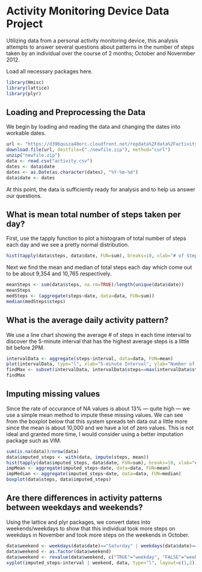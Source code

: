 Activity Monitoring Device Data Project
========================================================

Utilizing data from a personal activity monitoring device, this analysis attempts to answer several questions about patterns in the number of steps taken by an individual over the course of 2 months; October and Novermber 2012.

Load all necessary packages here.
```r
library(Hmisc)
library(lattice)
library(plyr)
```

## Loading and Preprocessing the Data
We begin by loading and reading the data and changing the dates into workable dates.

```r
url <- "https://d396qusza40orc.cloudfront.net/repdata%2Fdata%2Factivity.zip"
download.file(url, destfile=("./newfile.zip"), method="curl")
unzip("newfile.zip")
data <- read.csv("activity.csv")
dates <- data$date
dates <- as.Date(as.character(dates), "%Y-%m-%d")
data$date <- dates
```

At this point, the data is sufficiently ready for analysis and to help us answer our questions. 

## What is mean total number of steps taken per day?
First, use the tapply function to plot a histogram of total number of steps each day and we see a pretty normal distribution.

```r
hist(tapply(data$steps, data$date, FUN=sum), breaks=10, xlab="# of Steps", main="Hist of Total # of Steps per Day")
```

Next we find the mean and median of total steps each day which come out to be about 9,354 and 10,765 respectively.

```r
meanSteps <- sum(data$steps, na.rm=TRUE)/length(unique(data$date))
meanSteps
medSteps <- (aggregate(steps~date, data=data, FUN=sum))
median(medSteps$steps)
```

## What is the average daily activity pattern?
We use a line chart showing the average # of steps in each time interval to discover the 5-minute interval that has the highest average steps is a little bit before 2PM.

```r
intervalData <- aggregate(steps~interval, data=data, FUN=mean)
plot(intervalData, type="l", xlab="5-minute Interval", ylab="Number of Steps", main="Average # of Steps per 5-minute Interval")
findMax <- subset(intervalData, intervalData$steps==max(intervalData$steps))
findMax
```

## Imputing missing values
Since the rate of occurance of NA values is about 13% --- quite high --- we use a simple mean method to impute these missing values. We can see from the boxplot below that this system spreads teh data out a little more since the mean is about 10,000 and we have a lot of zero values. This is not ideal and granted more time, I would consider using a better imputation package such as VIM. 

```r
sum(is.na(data))/nrow(data)
data$imputed_steps <- with(data, impute(steps, mean))
hist(tapply(data$imputed_steps, data$date, FUN=sum), breaks=10, xlab="# of Steps", main="Hist of Total # of Steps per Day with Imputed Value")
impMean <- aggregate(imputed_steps~date, data=data, FUN=mean)
impMedian <- aggregate(imputed_steps~date, data=data, FUN=median)
boxplot(data$steps, data$imputed_steps)
```

## Are there differences in activity patterns between weekdays and weekends?
Using the lattice and plyr packages, we convert dates into weekends/weekdays to show that this individual took more steps on weekdays in November and took more steps on the weekends in October.

```r
data$weekend <- weekdays(data$date)=="Saturday" | weekdays(data$date)=="Sunday"
data$weekend <- as.factor(data$weekend)
data$weekend <- revalue(data$weekend, c("TRUE"="weekday", "FALSE"="weekend"))
xyplot(imputed_steps~interval | weekend, data, type="l", layout=c(1,2))
```
